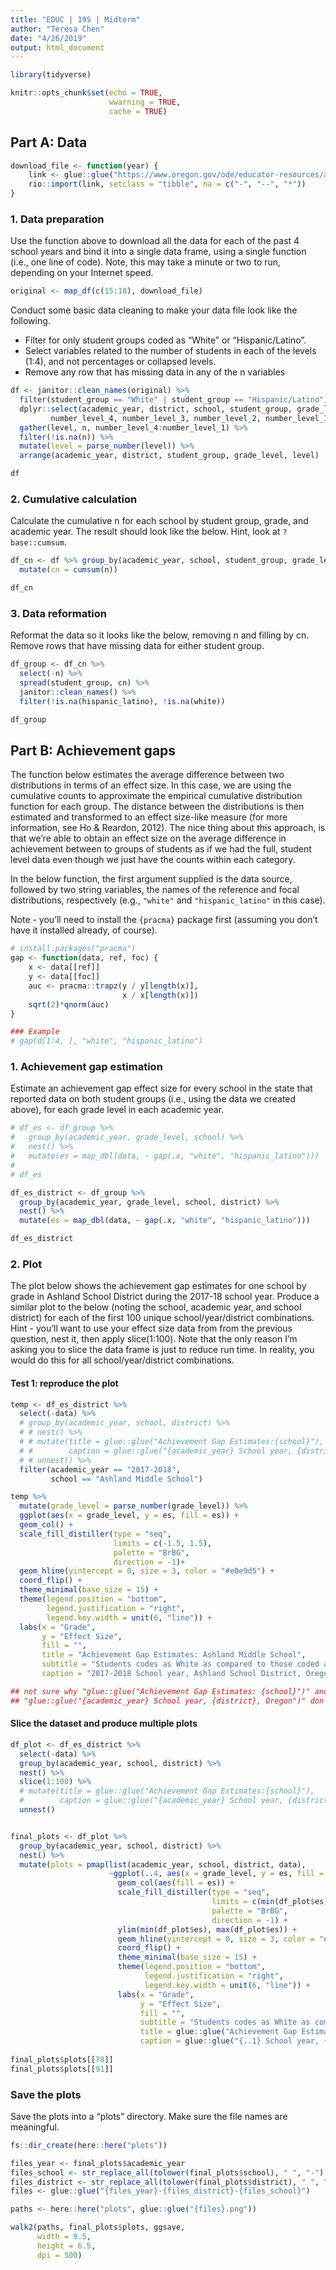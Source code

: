 ```yaml
---
title: "EDUC | 19S | Midterm"
author: "Teresa Chen"
date: "4/26/2019"
output: html_document
---
```


```r

library(tidyverse)

knitr::opts_chunk$set(echo = TRUE,
                      wwarning = TRUE,
                      cache = TRUE)
```


## Part A: Data

```r
download_file <- function(year) {
    link <- glue::glue("https://www.oregon.gov/ode/educator-resources/assessment/TestResults20{year}/pagr_schools_ela_raceethnicity_{year-1}{year}.xlsx")
    rio::import(link, setclass = "tibble", na = c("-", "--", "*"))
}
```

### 1. Data preparation

Use the function above to download all the data for each of the past 4 school years and bind it into a single data frame, using a single function (i.e., one line of code). Note, this may take a minute or two to run, depending on your Internet speed.

```r

original <- map_df(c(15:18), download_file) 


```


Conduct some basic data cleaning to make your data file look like the following.

+ Filter for only student groups coded as "White" or "Hispanic/Latino".  
+ Select variables related to the number of students in each of the levels (1:4), and not percentages or collapsed levels.  
+ Remove any row that has missing data in any of the n variables

```r
df <- janitor::clean_names(original) %>% 
  filter(student_group == "White" | student_group == "Hispanic/Latino") %>% 
  dplyr::select(academic_year, district, school, student_group, grade_level, 
         number_level_4, number_level_3, number_level_2, number_level_1) %>% 
  gather(level, n, number_level_4:number_level_1) %>% 
  filter(!is.na(n)) %>% 
  mutate(level = parse_number(level)) %>% 
  arrange(academic_year, district, student_group, grade_level, level)

df
```

### 2. Cumulative calculation

Calculate the cumulative n for each school by student group, grade, and academic year. The result should look like the below. Hint, look at `?base::cumsum`.

```r
df_cn <- df %>% group_by(academic_year, school, student_group, grade_level) %>% 
  mutate(cn = cumsum(n))

df_cn
```

### 3. Data reformation

Reformat the data so it looks like the below, removing n and filling by cn. Remove rows that have missing data for either student group.

```r
df_group <- df_cn %>%
  select(-n) %>% 
  spread(student_group, cn) %>% 
  janitor::clean_names() %>% 
  filter(!is.na(hispanic_latino), !is.na(white))

df_group  
```


## Part B: Achievement gaps


The function below estimates the average difference between two distributions in terms of an effect size. In this case, we are using the cumulative counts to approximate the empirical cumulative distribution function for each group. The distance between the distributions is then estimated and transformed to an effect size-like measure (for more information, see Ho & Reardon, 2012). The nice thing about this approach, is that we’re able to obtain an effect size on the average difference in achievement between to groups of students as if we had the full, student level data even though we just have the counts within each category.

In the below function, the first argument supplied is the data source, followed by two string variables, the names of the reference and focal distributions, respectively (e.g., `"white"` and `"hispanic_latino"` in this case).

Note - you’ll need to install the `{pracma}` package first (assuming you don’t have it installed already, of course).

```r
# install.packages("pracma")
gap <- function(data, ref, foc) {
    x <- data[[ref]]
    y <- data[[foc]]
    auc <- pracma::trapz(y / y[length(x)],
                         x / x[length(x)])
    sqrt(2)*qnorm(auc)
}

### Example
# gap(d[1:4, ], "white", "hispanic_latino")
```

### 1. Achievement gap estimation 

Estimate an achievement gap effect size for every school in the state that reported data on both student groups (i.e., using the data we created above), for each grade level in each academic year.

```r
# df_es <- df_group %>% 
#   group_by(academic_year, grade_level, school) %>% 
#   nest() %>% 
#   mutate(es = map_dbl(data, ~ gap(.x, "white", "hispanic_latino")))
# 
# df_es

df_es_district <- df_group %>% 
  group_by(academic_year, grade_level, school, district) %>% 
  nest() %>% 
  mutate(es = map_dbl(data, ~ gap(.x, "white", "hispanic_latino")))

df_es_district

```

### 2. Plot

The plot below shows the achievement gap estimates for one school by grade in Ashland School District during the 2017-18 school year. Produce a similar plot to the below (noting the school, academic year, and school district) for each of the first 100 unique school/year/district combinations. Hint - you’ll want to use your effect size data from from the previous question, nest it, then apply slice(1:100). Note that the only reason I’m asking you to slice the data frame is just to reduce run time. In reality, you would do this for all school/year/district combinations.


#### Test 1: reproduce the plot


```r

temp <- df_es_district %>%
  select(-data) %>% 
  # group_by(academic_year, school, district) %>% 
  # # nest() %>%
  # # mutate(title = glue::glue("Achievement Gap Estimates:{school}"),
  # #        caption = glue::glue("{academic_year} School year, {district}, Oregon")) %>%
  # # unnest() %>%
  filter(academic_year == "2017-2018",
         school == "Ashland Middle School")

temp %>%
  mutate(grade_level = parse_number(grade_level)) %>% 
  ggplot(aes(x = grade_level, y = es, fill = es)) +
  geom_col() +
  scale_fill_distiller(type = "seq", 
                       limits = c(-1.5, 1.5),
                       palette = "BrBG", 
                       direction = -1)+
  geom_hline(yintercept = 0, size = 3, color = "#e0e9d5") +
  coord_flip() +
  theme_minimal(base_size = 15) +
  theme(legend.position = "bottom",
        legend.justification = "right",
        legend.key.width = unit(6, "line")) +
  labs(x = "Grade",
       y = "Effect Size",
       fill = "",
       title = "Achievement Gap Estimates: Ashland Middle School",
       subtitle = "Students codes as White as compared to those coded as Hispanic/Latino",
       caption = "2017-2018 School year, Ashland School District, Oregon")

## not sure why "glue::glue("Achievement Gap Estimates: {school}")" and 
## "glue::glue("{academic_year} School year, {district}, Oregon")" don't work here


```



#### Slice the dataset and produce multiple plots

```r

df_plot <- df_es_district %>% 
  select(-data) %>% 
  group_by(academic_year, school, district) %>% 
  nest() %>% 
  slice(1:100) %>% 
  # mutate(title = glue::glue("Achievement Gap Estimates:{school}"),
  #        caption = glue::glue("{academic_year} School year, {district}, Oregon")) %>% 
  unnest()


final_plots <- df_plot %>% 
  group_by(academic_year, school, district) %>% 
  nest() %>% 
  mutate(plots = pmap(list(academic_year, school, district, data),
                      ~ggplot(..4, aes(x = grade_level, y = es, fill = es)) +
                        geom_col(aes(fill = es)) +
                        scale_fill_distiller(type = "seq", 
                                             limits = c(min(df_plot$es), max(df_plot$es)),
                                             palette = "BrBG", 
                                             direction = -1) +
                        ylim(min(df_plot$es), max(df_plot$es)) +
                        geom_hline(yintercept = 0, size = 3, color = "#e0e9d5") +
                        coord_flip() +
                        theme_minimal(base_size = 15) +
                        theme(legend.position = "bottom",
                              legend.justification = "right",
                              legend.key.width = unit(6, "line")) +
                        labs(x = "Grade",
                             y = "Effect Size",
                             fill = "",
                             subtitle = "Students codes as White as compared to those coded as Hispanic/Latino",
                             title = glue::glue("Achievement Gap Estimates: {..2}"),
                             caption = glue::glue("{..1} School year, {..3}, Oregon"))))
  
final_plots$plots[[78]]
final_plots$plots[[91]]
```


### Save the plots

Save the plots into a “plots” directory. Make sure the file names are meaningful.

```r
fs::dir_create(here::here("plots"))

files_year <- final_plots$academic_year
files_school <- str_replace_all(tolower(final_plots$school), " ", "-")
files_district <- str_replace_all(tolower(final_plots$district), " ", "-")
files <- glue::glue("{files_year}-{files_district}-{files_school}")

paths <- here::here("plots", glue::glue("{files}.png"))

walk2(paths, final_plots$plots, ggsave,
      width = 9.5,
      height = 6.5,
      dpi = 500)
```

